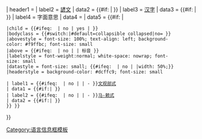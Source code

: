 {{Infobox
|child = yes

|headerstyle = background-color: #b0c4de; font-size: small
| labelstyle = font-weight:normal; white-space: nowrap; font-size: small
| datastyle = text-align: left; font-size: small; {{#ifeq: {{{hide|}}} | no | |width: 50%;}}

| header1 = {{{korean_header|-{zh-hans:朝鲜;zh-hant:韓}-语名稱}}}
| label2 = <!--{{#switch:{{{northkorea|{{{north}}}}}}|yes=[[-{zh-hans:朝鲜;zh-hant:韓}-文]]|#default=[[韩文]]}}-->[[諺文]]
| data2 = {{#if: {{{hangul<includeonly>|</includeonly>}}} | <span style="font-size: 1rem;">{{lang|ko-Hang|{{{hangul}}} }}</span> }}
| label3 = <!--{{#switch:{{{northkorea|{{{north}}}}}}|yes=[[朝鲜汉字]]|#default=[[韩文汉字]]}}-->[[朝鮮漢字|汉字]]
| data3 = {{#if: {{{hanja<includeonly>|</includeonly>}}} | <span style="font-size: 1rem;">{{lang|ko-Hang|{{{hanja}}} }}</span> }}
| label4 = 字面意思
| data4 = {{{lk<includeonly>|</includeonly>}}}
| data5 = {{#if:{{{mr<includeonly>|</includeonly>}}}{{{rr<includeonly>|</includeonly>}}} | {{Infobox
 |subbox = {{#ifeq: {{{hide|}}} | no | | yes }}
 |child = {{#ifeq: {{{hide|}}} | no | yes | }}
 |bodyclass = {{#switch:{{{hide|}}}|#default=collapsible collapsed|no= }}
 |abovestyle = font-size: 100%; text-align: left; background-color: #f9ffbc; font-size: small
 |above = {{#ifeq: {{{hide|}}} | no | | 标音 }}
 |labelstyle = font-weight:normal; white-space: nowrap; font-size: small
 |datastyle = font-size: small; {{#ifeq: {{{hide|}}} | no | |width: 50%;}}
 |headerstyle = background-color: #dcffc9; font-size: small

 | label1 = {{#ifeq: {{{hide|}}} | no | | -&nbsp;}}[[文化观光部2000年式|文观部式]]
 | data1 = {{#if:{{{rr<includeonly>|</includeonly>}}}|{{lang|ko-Latn|{{{rr<includeonly>|</includeonly>}}} }} }}
 | label2 = {{#ifeq: {{{hide|}}} | no | | -&nbsp;}}[[馬科恩-賴肖爾表記法|马-赖式]]
 | data2 = {{#if:{{{mr<includeonly>|</includeonly>}}}|{{lang|ko-Latn|{{{mr<includeonly>|</includeonly>}}} }} }}
 }} }}
}}<noinclude>

[[Category:语言信息框模板]]
</noinclude>